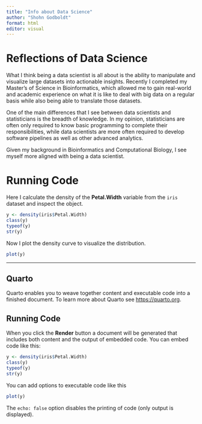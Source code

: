 ```yaml
---
title: "Info about Data Science"
author: "Shohn Godboldt"
format: html
editor: visual
---
```

# Reflections of Data Science
What I think being a data scientist is all about is the ability to manipulate and visualize large datasets into actionable insights. Recently I completed my Master’s of Science in Bioinformatics, which allowed me to gain real-world and academic experience on what it is like to deal with big data on a regular basis while also being able to translate those datasets.

One of the main differences that I see between data scientists and statisticians is the breadth of knowledge. In my opinion, statisticians are often only required to know basic programming to complete their responsibilities, while data scientists are more often required to develop software pipelines as well as other advanced analytics.

Given my background in Bioinformatics and Computational Biology, I see myself more aligned with being a data scientist.

# Running Code

Here I calculate the density of the **Petal.Width** variable from the `iris` dataset and inspect the object.

```r
y <- density(iris$Petal.Width)
class(y)
typeof(y)
str(y)
```

Now I plot the density curve to visualize the distribution.

```r
plot(y)
```

---

## Quarto

Quarto enables you to weave together content and executable code into a finished document. To learn more about Quarto see <https://quarto.org>.

## Running Code

When you click the **Render** button a document will be generated that includes both content and the output of embedded code. You can embed code like this:

```r
y <- density(iris$Petal.Width)
class(y)
typeof(y)
str(y)
```

You can add options to executable code like this

```r
plot(y)
```

The `echo: false` option disables the printing of code (only output is displayed).
